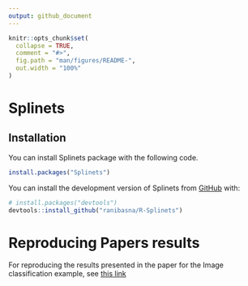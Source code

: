 ```yaml
---
output: github_document
---
```


<!-- README.md is generated from README.Rmd. Please edit that file -->

```r
knitr::opts_chunk$set(
  collapse = TRUE,
  comment = "#>",
  fig.path = "man/figures/README-",
  out.width = "100%"
)
```

# Splinets

<!-- badges: start -->
<!-- badges: end -->



## Installation

You can install Splinets package with the following code. 

``` r
install.packages("Splinets")
```

You can install the development version of Splinets from [GitHub](https://github.com/) with:

``` r
# install.packages("devtools")
devtools::install_github("ranibasna/R-Splinets")
```



# Reproducing Papers results

For reproducing the results presented in the paper for the Image classification example, see [this link](https://ranibasna.github.io/R-Splinets/articles/ImageClassification.html)



